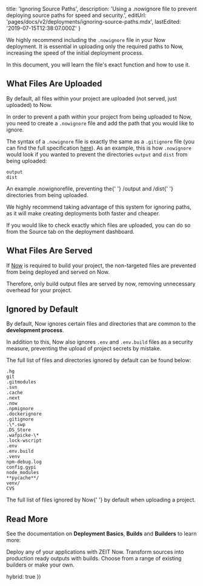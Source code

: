 
  title: 'Ignoring Source Paths',
  description:
    'Using a .nowignore file to prevent deploying source paths for speed and security.',
  editUrl: 'pages/docs/v2/deployments/ignoring-source-paths.mdx',
  lastEdited: '2019-07-15T12:38:07.000Z'
}

We highly recommend including the `.nowignore` file in your Now deployment. It is essential in uploading only the required paths to Now, increasing the speed of the initial deployment process.

In this document, you will learn the file's exact function and how to use it.

## What Files Are Uploaded

By default, all files within your project are uploaded (not served, just uploaded) to Now.

In order to prevent a path within your project from being uploaded to Now, you need to create a `.nowignore` file and add the path that you would like to ignore.

The syntax of a `.nowignore` file is exactly the same as a `.gitignore` file (you can find the full specification [here](https://git-scm.com/docs/gitignore#_pattern_format)). As an example, this is how `.nowignore` would look if you wanted to prevent the directories `output` and `dist` from being uploaded:

```
output
dist
```

<Caption>
  An example <InlineCode>.nowignore</InlineCode>file, preventing the{' '}
  <InlineCode>/output</InlineCode> and <InlineCode>/dist</InlineCode>{' '}
  directories from being uploaded.
</Caption>

We highly recommend taking advantage of this system for ignoring paths, as it will make creating deployments both faster and cheaper.

<Note>
  If you would like to check exactly which files are uploaded, you can do so
  from the <P.B>Source</P.B> tab on the deployment dashboard.
</Note>

## What Files Are Served

If [Now](/now) is required to build your project, the non-targeted files are prevented from being deployed and served on Now.

Therefore, only build output files are served by now, removing unnecessary overhead for your project.

## Ignored by Default

By default, Now ignores certain files and directories that are common to the **development process**.

In addition to this, Now also ignores `.env` and `.env.build` files as a security measure, preventing the upload of project secrets by mistake.

The full list of files and directories ignored by default can be found below:

```
.hg
git
.gitmodules
.svn
.cache
.next
.now
.npmignore
.dockerignore
.gitignore
.\*.swp
.DS_Store
.wafpicke-\*
.lock-wscript
.env
.env.build
.venv
npm-debug.log
config.gypi
node_modules
**pycache**/
venv/
CVS
```

<Caption>
  The full list of files ignored by <GenericLink href="/now">Now</GenericLink>{' '}
  by default when uploading a project.
</Caption>

## Read More

See the documentation on **Deployment Basics**, **Builds** and **Builders** to learn more:

<Card title="Deployment Basics" href="/docs/v2/deployments/basics">
  Deploy any of your applications with ZEIT Now.
</Card>

<Card title="Builds" href="/docs/v2/deployments/builds">
  Transform sources into production ready outputs with builds.
</Card>
<Card title="Builders" href="/docs/v2/deployments/builders/overview">
  Choose from a range of existing builders or make your own.
</Card>

  hybrid: true
})
